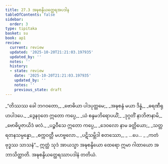 ```yaml
---
title: 27.3 အဍ္ဎစန္ဒိယတ္ထေရအပဒါန
tableOfContents: false
sidebar:
  order: 3
type: tipitaka
basket: su
book: ap1
review:
  current: review
  updated: '2025-10-20T21:21:03.197935'
  updated_by: ''
  notes: ''
  history:
  - state: review
    date: '2025-10-20T21:21:03.197935'
    updated_by: ''
    notes: ''
    previous_state: draft
---
```



<DynamicBreadcrumb />


<ReviewStatus review={frontmatter.review} showDetails={true} />

<HypothesisAnnotation frontmatter={frontmatter} />

<Division number="10" book="ap1" e="ch" v="20" p="261">

<Paragraph number="3171" type="verses" book="ap1">
_“တိဿဿ ခေါ ဘဂဝတော,_  
_ဗောဓိယာ ပါဒပုတ္တမေ;_  
_အဍ္ဎစန္ဒံ မယာ ဒိန္နံ,_  
_ဓရဏီရုဟပါဒပေ._  

</Paragraph>

</Division>
<Division number="11" book="ap1" e="ch" v="20" p="261">

<Paragraph number="3172" type="verses" book="ap1">
_ဒွေနဝုတေ ဣတော ကပ္ပေ,_  
_ယံ စန္ဒမဘိရောပယိံ;_  
_ဒုဂ္ဂတိံ နာဘိဇာနာမိ,_  
_ဗောဓိပူဇာယိဒံ ဖလံ._  

</Paragraph>

</Division>
<Division number="12" book="ap1" e="ch" v="20" p="261">

<Paragraph number="3173" type="verses" book="ap1">
_ပဉ္စဝီသေ ဣတော ကပ္ပေ,_  
_ဒေဝလော နာမ ခတ္တိယော;_  
_သတ္တရတနသမ္ပန္နော,_  
_စက္ကဝတ္တီ မဟဗ္ဗလော._  

</Paragraph>

</Division>
<Division number="13" book="ap1" e="ch" v="20" p="261">

<Paragraph number="3174" type="verses" book="ap1">
_ပဋိသမ္ဘိဒါ စတဿော,_  
_ …ပေ… _  
_ကတံ ဗုဒ္ဓဿ သာသနံ”._  

</Paragraph>

<Paragraph number="3175" book="ap1">
ဣတ္ထံ သုဒံ အာယသ္မာ အဍ္ဎစန္ဒိယော ထေရော ဣမာ ဂါထာယော အဘာသိတ္ထာတိ.

</Paragraph>
</Division>

<Paragraph number="3176" type="center" book="ap1">
အဍ္ဎစန္ဒိယတ္ထေရဿာပဒါနံ တတိယံ.
</Paragraph>